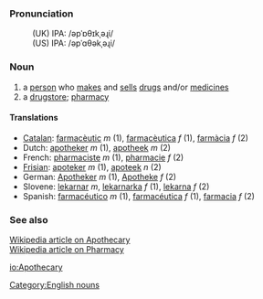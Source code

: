 ===Pronunciation===
:(UK) IPA: /əpˈɒθɪkˌəɻi/
:(US) IPA: /əpˈɑθəkˌəɻi/

===Noun===
# a [[person]] who [[make]]s and [[sell]]s [[drug]]s and/or [[medicine]]s
# a [[drugstore]]; [[pharmacy]]

====Translations====
*[[Catalan]]: [[farmacèutic]] ''m'' (1), [[farmacèutica]] ''f'' (1), [[farmàcia]] ''f'' (2)
*Dutch: [[apotheker]] ''m'' (1), [[apotheek]] ''m'' (2)
*French: [[pharmaciste]] ''m'' (1), [[pharmacie]] ''f'' (2)
*[[Frisian]]: [[apoteker]] ''m'' (1), [[apoteek]] ''n'' (2)
*German: [[Apotheker]] ''m'' (1), [[Apotheke]] ''f'' (2)
*Slovene: [[lekarnar]] ''m'', [[lekarnarka]] ''f'' (1), [[lekarna]] ''f'' (2)
*Spanish: [[farmacéutico]] ''m'' (1), [[farmacéutica]] ''f'' (1), [[farmacia]] ''f'' (2)

===See also===
[http://en.wikipedia.org/wiki/Apothecary Wikipedia article on Apothecary] <br>
[http://en.wikipedia.org/wiki/Pharmacy Wikipedia article on Pharmacy]

[[Category:English nouns]]

[[io:Apothecary]]
